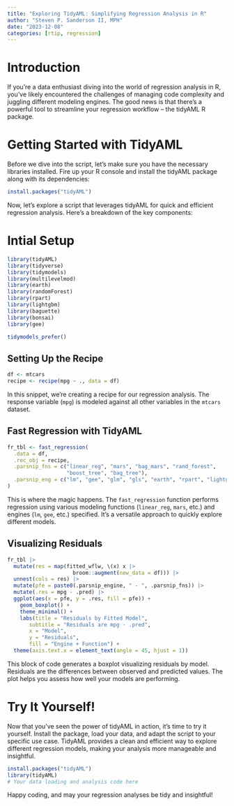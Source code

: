 ```yaml
---
title: "Exploring TidyAML: Simplifying Regression Analysis in R"
author: "Steven P. Sanderson II, MPH"
date: "2023-12-08"
categories: [rtip, regression]
---
```


# Introduction

If you're a data enthusiast diving into the world of regression analysis in R, you've likely encountered the challenges of managing code complexity and juggling different modeling engines. The good news is that there's a powerful tool to streamline your regression workflow – the tidyAML R package.

# Getting Started with TidyAML

Before we dive into the script, let's make sure you have the necessary libraries installed. Fire up your R console and install the tidyAML package along with its dependencies:

```R
install.packages("tidyAML")
```

Now, let's explore a script that leverages tidyAML for quick and efficient regression analysis. Here's a breakdown of the key components:

# Intial Setup

```r
library(tidyAML)
library(tidyverse)
library(tidymodels)
library(multilevelmod)
library(earth)
library(randomForest)
library(rpart)
library(lightgbm)
library(baguette)
library(bonsai)
library(gee)

tidymodels_prefer()
```

## Setting Up the Recipe

```r
df <- mtcars
recipe <- recipe(mpg ~ ., data = df)
```

In this snippet, we're creating a recipe for our regression analysis. The response variable (`mpg`) is modeled against all other variables in the `mtcars` dataset.

## Fast Regression with TidyAML

```r
fr_tbl <- fast_regression(
  .data = df,
  .rec_obj = recipe,
  .parsnip_fns = c("linear_reg", "mars", "bag_mars", "rand_forest",
                   "boost_tree", "bag_tree"),
  .parsnip_eng = c("lm", "gee", "glm", "gls", "earth", "rpart", "lightgbm")
)
```

This is where the magic happens. The `fast_regression` function performs regression using various modeling functions (`linear_reg`, `mars`, etc.) and engines (`lm`, `gee`, etc.) specified. It's a versatile approach to quickly explore different models.

## Visualizing Residuals

```r
fr_tbl |>
  mutate(res = map(fitted_wflw, \(x) x |> 
                     broom::augment(new_data = df))) |>
  unnest(cols = res) |>
  mutate(pfe = paste0(.parsnip_engine, " - ", .parsnip_fns)) |>
  mutate(.res = mpg - .pred) |>
  ggplot(aes(x = pfe, y = .res, fill = pfe)) +
    geom_boxplot() +
    theme_minimal() +
    labs(title = "Residuals by Fitted Model",
       subtitle = "Residuals are mpg - .pred",
       x = "Model",
       y = "Residuals",
       fill = "Engine + Function") +
  theme(axis.text.x = element_text(angle = 45, hjust = 1))
```

This block of code generates a boxplot visualizing residuals by model. Residuals are the differences between observed and predicted values. The plot helps you assess how well your models are performing.

# Try It Yourself!

Now that you've seen the power of tidyAML in action, it's time to try it yourself. Install the package, load your data, and adapt the script to your specific use case. TidyAML provides a clean and efficient way to explore different regression models, making your analysis more manageable and insightful.

```R
install.packages("tidyAML")
library(tidyAML)
# Your data loading and analysis code here
```

Happy coding, and may your regression analyses be tidy and insightful!